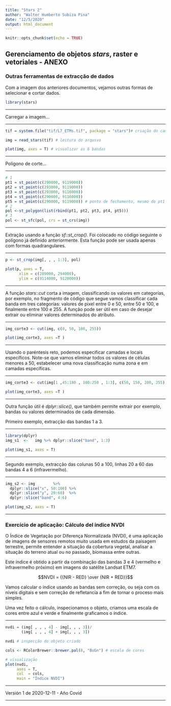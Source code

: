 ```yaml
---
title: "Stars 2"
author: "Walter Humberto Subiza Pina"
date: "12/5/2020"
output: html_document
---
```


```r
knitr::opts_chunk$set(echo = TRUE)
```

## Gerenciamento de objetos _stars_, raster e vetoriales - ANEXO

### Outras ferramentas de extracção de dados 

Com a imagem dos anteriores documentos, vejamos outras formas de selecionar e cortar dados.


```r
library(stars)
```

---

Carregar a imagem...

---

```r
tif = system.file("tif/L7_ETMs.tif", package = "stars")# criação do caminho do arquivo como objeto texto

img = read_stars(tif) # leitura do arquivo

plot(img, axes = T) # visualizar as 6 bandas
```

---

Polígono de corte...

---

```r
# 1
pt1 = st_point(c(290000, 9119000))
pt2 = st_point(c(293000, 9119000))
pt3 = st_point(c(293000, 9116000))
pt4 = st_point(c(290000, 9116000))
pt5 = st_point(c(290000, 9119000)) # ponto de fechamento, mesmo do pt1
# 2
pol <-st_polygon(list(rbind(pt1, pt2, pt3, pt4, pt5)))
# 3
pol <- st_sfc(pol, crs = st_crs(img))
```

---

Extração usando a função _sf::st_crop()_. Foi colocado no código seguinte o polígono já definido anteriormente. Esta função pode ser usada apenas com formas quadrangulares.

---

```r
p <- st_crop(img[, , , 1:3], pol)

plot(p, axes = T,
      xlim = c(289000, 294000),
      ylim = c(9114000, 9120000))
```

---

A função _stars::cut_ corta a imagem, classificando os valores em categorías, por exemplo, no fragmento de código que segue vamos classificar cada banda em tres categorías: valores de pixel entre 0 e 50, entre 50 e 100, e finalmente entre 100 e 255. A função pode ser útil em caso de desejar extrair ou eliminar valores determinados do atributo. 

---

```r
img_corte3 <- cut(img, c(0, 50, 100, 255))

plot(img_corte3, axes =T )
```

---

Usando o paréntesis reto, podemos especificar camadas e locais específicos. Note-se que vamos eliminar todos os valores de células menores a 50, estabelecer uma nova classificação numa zona e em camadas específicas.

---

```r
img_corte3 <- cut(img[1 ,45:180 , 100:250 , 1:3], c(50, 150, 200, 255))

plot(img_corte3, axes =T )
```


---

Outra função útil é _dplyr::slice()_, que também permite extrair por exemplo, bandas ou valores determinados de cada dimensão.

Primeiro exemplo, extracção das bandas 1 a 3.

---


```r
library(dplyr)
img_s1  <-   img %>% dplyr::slice("band", 1:3)

plot(img_s1, axes = T)
```

---

Segundo exemplo, extracção das colunas 50 a 100, linhas 20 a 60 das bandas 4 a 6 (infravermelho).

---

```r
img_s2 <- img        %>% 
  dplyr::slice("x", 50:100) %>% 
  dplyr::slice("y", 20:60)  %>% 
  dplyr::slice("band", 4:6)

plot(img_s2, axes = T)
```

---

### Exercício de aplicação: Cálculo del índice NVDI

O Índice de Vegetação por Diferença Normalizada (NVDI), é uma aplicação de imagens de sensores remotos muito usada em estudos da paisagem terrestre, permite entender a situação da cobertura vegetal, analisar a situação do terreno atual ou no passado, biomassa entre outras. 

Este índice é obtido a partir da combinação das bandas 3 e 4 (vermelho e infravermelho próximo) em imagens do satélite Landsat ETM7.

$$NVDI = {{NIR - RED} \over {NIR + RED}}$$

Vamos calcular o índice usando as bandas sem correção, ou seja com os níveis digitais e sem correção de refletancia a fim de tornar o proceso mais simples.

Uma vez feito o cálculo, inspecionamos o objeto, criamos uma escala de cores entre  azul e verde e finalmente graficamos o índice.

---

```r
nvdi = (img[ , , , 4] - img[, , , 3])/
       (img[ , , , 4] + img[, , , 3])

nvdi # inspecção do objeto criado

cols <- RColorBrewer::brewer.pal(8, "BuGn") # escala de cores

# visualização
plot(nvdi, 
     axes = T,
     col  = cols,
     main = "Índice NVDI")
```

---

Versión 1 de 2020-12-11 - Año Covid

---